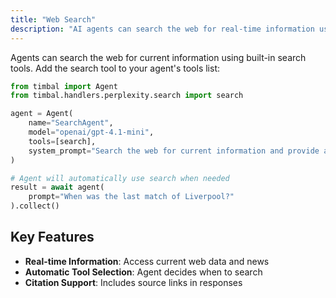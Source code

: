 ```yaml
---
title: "Web Search"
description: "AI agents can search the web for real-time information using Perplexity's search capabilities"
---
```


Agents can search the web for current information using built-in search tools. Add the search tool to your agent's tools list:

```python
from timbal import Agent
from timbal.handlers.perplexity.search import search

agent = Agent(
    name="SearchAgent",
    model="openai/gpt-4.1-mini",
    tools=[search],
    system_prompt="Search the web for current information and provide accurate answers."
)

# Agent will automatically use search when needed
result = await agent(
    prompt="When was the last match of Liverpool?"
).collect()
```

## Key Features

- **Real-time Information**: Access current web data and news
- **Automatic Tool Selection**: Agent decides when to search
- **Citation Support**: Includes source links in responses
